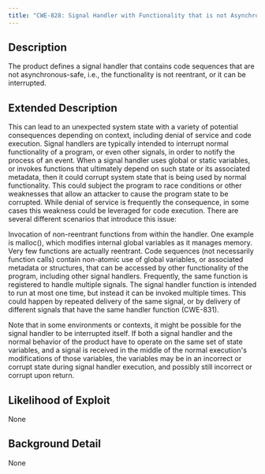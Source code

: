 ```yaml
---
title: "CWE-828: Signal Handler with Functionality that is not Asynchronous-Safe"
---
```


## Description
The product defines a signal handler that contains code sequences that are not asynchronous-safe, i.e., the functionality is not reentrant, or it can be interrupted.

## Extended Description

This can lead to an unexpected system state with a variety of potential consequences depending on context, including denial of service and code execution.
Signal handlers are typically intended to interrupt normal functionality of a program, or even other signals, in order to notify the process of an event. When a signal handler uses global or static variables, or invokes functions that ultimately depend on such state or its associated metadata, then it could corrupt system state that is being used by normal functionality. This could subject the program to race conditions or other weaknesses that allow an attacker to cause the program state to be corrupted. While denial of service is frequently the consequence, in some cases this weakness could be leveraged for code execution.
There are several different scenarios that introduce this issue:

Invocation of non-reentrant functions from within the handler. One example is malloc(), which modifies internal global variables as it manages memory. Very few functions are actually reentrant.
Code sequences (not necessarily function calls) contain non-atomic use of global variables, or associated metadata or structures, that can be accessed by other functionality of the program, including other signal handlers. Frequently, the same function is registered to handle multiple signals.
The signal handler function is intended to run at most one time, but instead it can be invoked multiple times. This could happen by repeated delivery of the same signal, or by delivery of different signals that have the same handler function (CWE-831).

Note that in some environments or contexts, it might be possible for the signal handler to be interrupted itself.
If both a signal handler and the normal behavior of the product have to operate on the same set of state variables, and a signal is received in the middle of the normal execution's modifications of those variables, the variables may be in an incorrect or corrupt state during signal handler execution, and possibly still incorrect or corrupt upon return.


## Likelihood of Exploit
None

## Background Detail
None
        